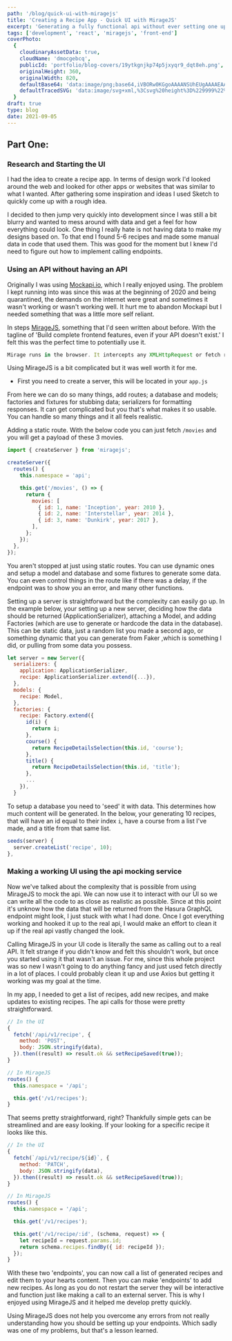```yaml
---
path: '/blog/quick-ui-with-miragejs'
title: 'Creating a Recipe App - Quick UI with MirageJS'
excerpt: 'Generating a fully functional api without ever setting one up'
tags: ['development', 'react', 'miragejs', 'front-end']
coverPhoto:
  {
    cloudinaryAssetData: true,
    cloudName: 'dmocgebcq',
    publicId: 'portfolio/blog-covers/19ytkgnjkp74p5jxyqr9_dqt8eh.png',
    originalHeight: 360,
    originalWidth: 820,
    defaultBase64: 'data:image/png;base64,iVBORw0KGgoAAAANSUhEUgAAAAEAAAABCAYAAAAfFcSJAAAADUlEQVR42mMMXG/8HwAEwAI0Bj1bnwAAAABJRU5ErkJggg==',
    defaultTracedSVG: 'data:image/svg+xml,%3Csvg%20height%3D%229999%22%20viewBox%3D%220%200%209999%209999%22%20width%3D%229999%22%20xmlns%3D%22http%3A%2F%2Fwww.w3.org%2F2000%2Fsvg%22%3E%3Cpath%20d%3D%22m0%200h9999v9999h-9999z%22%20fill%3D%22%23f9fafb%22%2F%3E%3C%2Fsvg%3E',
  }
draft: true
type: blog
date: 2021-09-05
---
```


## Part One:

### Research and Starting the UI

I had the idea to create a recipe app. In terms of design work I'd looked around the web and looked for other apps or websites that was similar to what I wanted. After gathering some inspiration and ideas I used Sketch to quickly come up with a rough idea.

I decided to then jump very quickly into development since I was still a bit blurry and wanted to mess around with data and get a feel for how everything could look. One thing I really hate is not having data to make my designs based on. To that end I found 5-6 recipes and made some manual data in code that used them. This was good for the moment but I knew I'd need to figure out how to implement calling endpoints.

### Using an API without having an API

Originally I was using [Mockapi.io](https://mockapi.io/), which I really enjoyed using. The problem I kept running into was since this was at the beginning of 2020 and being quarantined, the demands on the internet were great and sometimes it wasn't working or wasn't working well. It hurt me to abandon Mockapi but I needed something that was a little more self reliant.

In steps [MirageJS](https://miragejs.com/), something that I'd seen written about before. With the tagline of 'Build complete frontend features, even if your API doesn't exist.' I felt this was the perfect time to potentially use it.

```javascript
Mirage runs in the browser. It intercepts any XMLHttpRequest or fetch requests your JavaScript app makes and lets you mock the response. That means you can develop and test your app just as if it were talking to a real server.
```

Using MirageJS is a bit complicated but it was well worth it for me.

- First you need to create a server, this will be located in your `app.js`

From here we can do so many things, add routes; a database and models; factories and fixtures for stubbing data; serializers for formatting responses. It can get complicated but you that's what makes it so usable. You can handle so many things and it all feels realistic.

Adding a static route. With the below code you can just fetch `/movies` and you will get a payload of these 3 movies.

```javascript
import { createServer } from 'miragejs';

createServer({
  routes() {
    this.namespace = 'api';

    this.get('/movies', () => {
      return {
        movies: [
          { id: 1, name: 'Inception', year: 2010 },
          { id: 2, name: 'Interstellar', year: 2014 },
          { id: 3, name: 'Dunkirk', year: 2017 },
        ],
      };
    });
  },
});
```

You aren't stopped at just using static routes. You can use dynamic ones and setup a model and database and some fixtures to generate some data. You can even control things in the route like if there was a delay, if the endpoint was to show you an error, and many other functions.

Setting up a server is straightforward but the complexity can easily go up. In the example below, your setting up a new server, deciding how the data should be returned (ApplicationSerializer), attaching a Model, and adding Factories (which are use to generate or hardcode the data in the database). This can be static data, just a random list you made a second ago, or something dynamic that you can generate from Faker ,which is something I did, or pulling from some data you possess.

```javascript
let server = new Server({
  serializers: {
    application: ApplicationSerializer,
    recipe: ApplicationSerializer.extend({...}),
  },
  models: {
    recipe: Model,
  },
  factories: {
    recipe: Factory.extend({
      id(i) {
        return i;
      },
      course() {
        return RecipeDetailsSelection(this.id, 'course');
      },
      title() {
        return RecipeDetailsSelection(this.id, 'title');
      },
      ...
    }),
  }
```

To setup a database you need to 'seed' it with data. This determines how much content will be generated. In the below, your generating 10 recipes, that will have an id equal to their index `i`, have a course from a list I've made, and a title from that same list.

```javascript
seeds(server) {
  server.createList('recipe', 10);
},
```

### Making a working UI using the api mocking service

Now we've talked about the complexity that is possible from using MirageJS to mock the api. We can now use it to interact with our UI so we can write all the code to as close as realistic as possible. Since at this point it's unknow how the data that will be returned from the Hasura GraphQL endpoint might look, I just stuck with what I had done. Once I got everything working and hooked it up to the real api, I would make an effort to clean it up if the real api vastly changed the look.

Calling MirageJS in your UI code is literally the same as calling out to a real API. It felt strange if you didn't know and felt this shouldn't work, but once you started using it that wasn't an issue. For me, since this whole project was so new I wasn't going to do anything fancy and just used fetch directly in a lot of places. I could probably clean it up and use Axios but getting it working was my goal at the time.

In my app, I needed to get a list of recipes, add new recipes, and make updates to existing recipes. The api calls for those were pretty straightforward.

```javascript
// In the UI
{
  fetch('/api/v1/recipe', {
    method: 'POST',
    body: JSON.stringify(data),
  }).then((result) => result.ok && setRecipeSaved(true));
}

// In MirageJS
routes() {
  this.namespace = '/api';

  this.get('/v1/recipes');
}

```

That seems pretty straightforward, right? Thankfully simple gets can be streamlined and are easy looking. If your looking for a specific recipe it looks like this.

```javascript
// In the UI
{
  fetch(`/api/v1/recipe/${id}`, {
    method: 'PATCH',
    body: JSON.stringify(data),
  }).then((result) => result.ok && setRecipeSaved(true));
}

// In MirageJS
routes() {
  this.namespace = '/api';

  this.get('/v1/recipes');

  this.get('/v1/recipe/:id', (schema, request) => {
    let recipeId = request.params.id;
    return schema.recipes.findBy({ id: recipeId });
  });
}

```

With these two 'endpoints', you can now call a list of generated recipes and edit them to your hearts content. Then you can make 'endpoints' to add new recipes. As long as you do not restart the server they will be interactive and function just like making a call to an external server. This is why I enjoyed using MirageJS and it helped me develop pretty quickly.

Using MirageJS does not help you overcome any errors from not really understanding how you should be setting up your endpoints. Which sadly was one of my problems, but that's a lesson learned.
